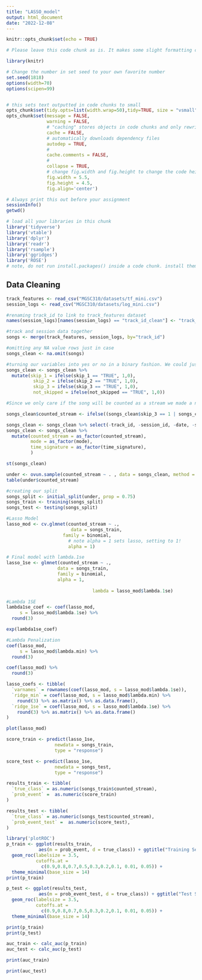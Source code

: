 ```yaml
---
title: "LASSO_model"
output: html_document
date: "2022-12-08"
---
```


```r
knitr::opts_chunk$set(echo = TRUE)
```

```r
# Please leave this code chunk as is. It makes some slight formatting changes to alter the output to be more aesthetically pleasing. 

library(knitr)

# Change the number in set seed to your own favorite number
set.seed(1818)
options(width=70)
options(scipen=99)


# this sets text outputted in code chunks to small
opts_chunk$set(tidy.opts=list(width.wrap=50),tidy=TRUE, size = "vsmall")  
opts_chunk$set(message = FALSE,                                          
               warning = FALSE,
               # "caching" stores objects in code chunks and only rewrites if you change things
               cache = FALSE,                               
               # automatically downloads dependency files
               autodep = TRUE,
               # 
               cache.comments = FALSE,
               # 
               collapse = TRUE,
               # change fig.width and fig.height to change the code height and width by default
               fig.width = 5.5,  
               fig.height = 4.5,
               fig.align='center')
```

```r
# Always print this out before your assignment
sessionInfo()
getwd()
```

```r
# load all your libraries in this chunk 
library('tidyverse')
library('vtable')
library('dplyr')
library('readr')
library('rsample')
library('ggridges')
library('ROSE')
# note, do not run install.packages() inside a code chunk. install them in the console outside of a code chunk. 
```

## Data Cleaning
```r
track_features <- read_csv("MGSC310/datasets/tf_mini.csv")
session_logs <- read_csv("MGSC310/datasets/log_mini.csv")

#renaming track_id to link to track_features dataset
names(session_logs)[names(session_logs) == "track_id_clean"] <- "track_id"

#track and session data together
songs <- merge(track_features, session_logs, by="track_id")

#omitting any NA value rows just in case
songs_clean <- na.omit(songs)

#turning our variables into yes or no in a binary fashion. We could just factor if you fancy that but
songs_clean <- songs_clean %>% 
  mutate(skip_1 = ifelse(skip_1 == "TRUE", 1,0),
          skip_2 = ifelse(skip_2 == "TRUE", 1,0),
          skip_3 = ifelse(skip_3 == "TRUE", 1,0),
          not_skipped = ifelse(not_skipped == "TRUE", 1,0))

#Since we only care if the song will be counted as a stream we made a new attribute that identifies that. A song will be a stream if it is played for 30 seconds, so if the song is briefly played and skipped, played for a while and skipped, or not skipped at all, it will count as a stream for the artist.

songs_clean$counted_stream <- ifelse((songs_clean$skip_3 == 1 | songs_clean$not_skipped == 1), 1, 0)

songs_clean <- songs_clean %>% select(-track_id, -session_id, -date, -skip_1, -skip_2, -skip_3, -not_skipped, -session_position, -session_length, -context_switch, -no_pause_before_play, -short_pause_before_play, -long_pause_before_play, -hist_user_behavior_n_seekfwd, -hist_user_behavior_n_seekback, -hist_user_behavior_is_shuffle, -hour_of_day, -premium, -context_type, -hist_user_behavior_reason_start, -hist_user_behavior_reason_end, -release_year, -acoustic_vector_0, -acoustic_vector_1, -acoustic_vector_2, -acoustic_vector_3, -acoustic_vector_4, -acoustic_vector_5, -acoustic_vector_6, -acoustic_vector_7)
songs_clean <- songs_clean %>% 
  mutate(counted_stream = as_factor(counted_stream),
         mode = as_factor(mode),
         time_signature = as_factor(time_signature),
         )

```

```r
st(songs_clean)
```

```r
under <- ovun.sample(counted_stream ~ . , data = songs_clean, method = "under", N = 6292)$data
table(under$counted_stream)

#creating our split
songs_split <- initial_split(under, prop = 0.75) 
songs_train <- training(songs_split)
songs_test <- testing(songs_split)

```

```r
#Lasso Model
lasso_mod <- cv.glmnet(counted_stream ~ .,
                        data = songs_train,
                     family = binomial,
                       # note alpha = 1 sets lasso, setting to 1!  
                       alpha = 1)

# Final model with lambda.1se
lasso_1se <- glmnet(counted_stream ~ .,
                   data = songs_train,
                   family = binomial,
                   alpha = 1,
      
                                lambda = lasso_mod$lambda.1se)
```

```r
#Lambda 1SE
lambda1se_coef <- coef(lasso_mod, 
     s = lasso_mod$lambda.1se) %>% 
  round(3)

exp(lambda1se_coef)
```

```r
#Lambda Penalization
coef(lasso_mod, 
     s = lasso_mod$lambda.min) %>% 
  round(3)
```
```r
coef(lasso_mod) %>% 
  round(3)
```
```r
lasso_coefs <- tibble(
  `varnames` = rownames(coef(lasso_mod, s = lasso_mod$lambda.1se)),
  `ridge_min` = coef(lasso_mod, s = lasso_mod$lambda.min) %>% 
    round(3) %>% as.matrix() %>% as.data.frame(),
  `ridge_1se` = coef(lasso_mod, s = lasso_mod$lambda.1se) %>% 
    round(3) %>% as.matrix() %>% as.data.frame()
) 
```

```r
plot(lasso_mod)
```

```r
score_train <- predict(lasso_1se,
                  newdata = songs_train,
                  type = "response")

score_test <- predict(lasso_1se,
                  newdata = songs_test,
                  type = "response")

results_train <- tibble(
  `true_class` = as.numeric(songs_train$counted_stream),
  `prob_event` =  as.numeric(score_train)
)

results_test <- tibble(
  `true_class` = as.numeric(songs_test$counted_stream),
  `prob_event_test` =  as.numeric(score_test),
)

library('plotROC')
p_train <- ggplot(results_train, 
            aes(m = prob_event, d = true_class)) + ggtitle("Training Set") + 
  geom_roc(labelsize = 3.5, 
           cutoffs.at = 
             c(0.9,0.8,0.7,0.5,0.3,0.2,0.1, 0.01, 0.05)) +
  theme_minimal(base_size = 14)
print(p_train)

p_test <- ggplot(results_test, 
            aes(m = prob_event_test, d = true_class)) + ggtitle("Test Set") + 
  geom_roc(labelsize = 3.5, 
           cutoffs.at = 
             c(0.9,0.8,0.7,0.5,0.3,0.2,0.1, 0.01, 0.05)) +
  theme_minimal(base_size = 14)

print(p_train)
print(p_test)
```

```r
auc_train <- calc_auc(p_train)
auc_test <- calc_auc(p_test)

print(auc_train)
```

```r
print(auc_test)
```